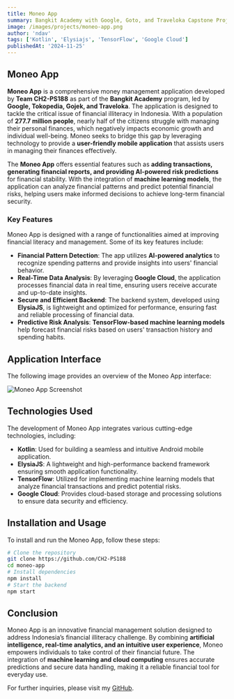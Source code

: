 ```yaml
---
title: Moneo App 
summary: Bangkit Academy with Google, Goto, and Traveloka Capstone Project.
image: /images/projects/moneo-app.png
author: 'ndav'
tags: ['Kotlin', 'Elysiajs', 'TensorFlow', 'Google Cloud']
publishedAt: '2024-11-25'
---
```


## Moneo App

**Moneo App** is a comprehensive money management application developed by **Team CH2-PS188** as part of the **Bangkit Academy** program, led by **Google, Tokopedia, Gojek, and Traveloka**. The application is designed to tackle the critical issue of financial illiteracy in Indonesia. With a population of **277.7 million people**, nearly half of the citizens struggle with managing their personal finances, which negatively impacts economic growth and individual well-being. Moneo seeks to bridge this gap by leveraging technology to provide a **user-friendly mobile application** that assists users in managing their finances effectively.

The **Moneo App** offers essential features such as **adding transactions, generating financial reports, and providing AI-powered risk predictions** for financial stability. With the integration of **machine learning models**, the application can analyze financial patterns and predict potential financial risks, helping users make informed decisions to achieve long-term financial security.

### Key Features

Moneo App is designed with a range of functionalities aimed at improving financial literacy and management. Some of its key features include:

- **Financial Pattern Detection**: The app utilizes **AI-powered analytics** to recognize spending patterns and provide insights into users' financial behavior.
- **Real-Time Data Analysis**: By leveraging **Google Cloud**, the application processes financial data in real time, ensuring users receive accurate and up-to-date insights.
- **Secure and Efficient Backend**: The backend system, developed using **ElysiaJS**, is lightweight and optimized for performance, ensuring fast and reliable processing of financial data.
- **Predictive Risk Analysis**: **TensorFlow-based machine learning models** help forecast financial risks based on users' transaction history and spending habits.

## Application Interface

The following image provides an overview of the Moneo App interface:

![Moneo App Screenshot](/images/projects/moneo-app.png)

## Technologies Used

The development of Moneo App integrates various cutting-edge technologies, including:

- **Kotlin**: Used for building a seamless and intuitive Android mobile application.
- **ElysiaJS**: A lightweight and high-performance backend framework ensuring smooth application functionality.
- **TensorFlow**: Utilized for implementing machine learning models that analyze financial transactions and predict potential risks.
- **Google Cloud**: Provides cloud-based storage and processing solutions to ensure data security and efficiency.

## Installation and Usage

To install and run the Moneo App, follow these steps:

```bash
# Clone the repository
git clone https://github.com/CH2-PS188
cd moneo-app
# Install dependencies
npm install
# Start the backend
npm start
```

## Conclusion

Moneo App is an innovative financial management solution designed to address Indonesia’s financial illiteracy challenge. By combining **artificial intelligence, real-time analytics, and an intuitive user experience**, Moneo empowers individuals to take control of their financial future. The integration of **machine learning and cloud computing** ensures accurate predictions and secure data handling, making it a reliable financial tool for everyday use.

For further inquiries, please visit my [GitHub](https://ndav.me/github).
